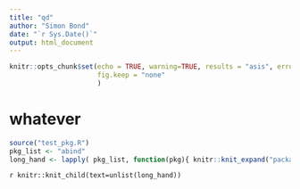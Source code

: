 ```yaml
---
title: "qd"
author: "Simon Bond"
date: "`r Sys.Date()`"
output: html_document
---
```


```r
knitr::opts_chunk$set(echo = TRUE, warning=TRUE, results = "asis", error = TRUE, message=TRUE,
                      fig.keep = "none"
                      )
```

# whatever



```r
source("test_pkg.R")
pkg_list <- "abind"
long_hand <- lapply( pkg_list, function(pkg){ knitr::knit_expand("package_validate.Rmd")})
```

`r knitr::knit_child(text=unlist(long_hand))`